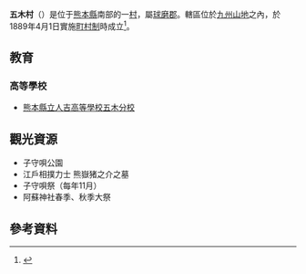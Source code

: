 {{日本町村
| 自治體名=五木
| 町村=村
| 圖像= [[File:Itsuki_Post_Office_Kumamoto_2009.JPG|240px]]
| 圖像說明=五木[[郵政局|郵政局]]
| 町村章=[[File:Emblem_of_Itsuki.gif|100px]]
| 日文原名=五木村
| 平假名=いつきむら
| 羅馬字拼音=Itsuki-mura
| 都道府縣=熊本縣
| 支廳=
| 郡=球磨郡
| 編號=43511-2
| 面積=252.94
| 邊界未定=
| 人口=1,398
| 統計時間=2008年12月31日
| 自治體=[[八代市|八代市]]、[[多良木町|多良木町]]、[[山江村|山江村]]、[[相良村|相良村]]、[[水上村|水上村]]
| 樹=[[銀杏|銀杏]]
| 花=[[山茶|山茶]]
| 鳥=[[暗綠繡眼鳥|暗綠繡眼鳥]]
| 其他象徵物=
| 其他象徵=
| 首長=
| 卸任日期=
| 議員數=10
| 郵遞區號=868-0201
| 所在地=球磨郡五木村甲字下手2672番地7
| 電話號碼=966-37-2211
| 外部連結=http://www.vill.itsuki.kumamoto.jp/
| 經度=
| 緯度=
| 地圖=[[File:_Itsuki_in_Kumamoto_Prefecture.png|250px]]
| 註記=人口：[http://www.vill.itsuki.lg.jp/ 五木村官方網頁]
}}
'''五木村'''（{{jpn|j=五木村|hg=いつきむら|rm=Itsuki mura|f=y}}）是位于[[熊本縣|熊本縣]]南部的一[[村|村]]，屬[[球磨郡|球磨郡]]。轄區位於[[九州山地|九州山地]]之內，於1889年4月1日實施[[町村制|町村制]]時成立<ref>{{cite web | language = ja | publisher = 五木村公所 | title = 五木村的簡史 | url = http://www.vill.itsuki.lg.jp/s/ayumi.html | accessdate = 2009-02-01 }}{{Dead link|date=2020年4月 |bot=InternetArchiveBot |fix-attempted=yes }}</ref>。

==教育==
===高等學校===
* [[熊本縣立人吉高等學校五木分校|熊本縣立人吉高等學校五木分校]]

==觀光資源==
* 子守唄公園
* 江戶相撲力士 熊嶽猪之介之墓
* 子守唄祭（每年11月）
* 阿蘇神社春季、秋季大祭

== 參考資料 ==
{{Reflist}}

{{熊本縣}}{{Authority control}}
